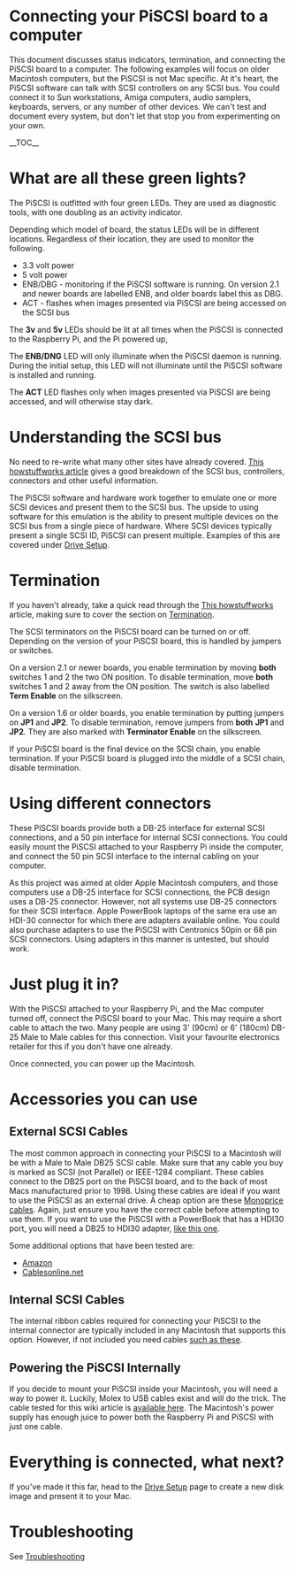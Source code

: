 = Connecting your PiSCSI board to a computer =

This document discusses status indicators, termination, and connecting the PiSCSI board to a computer. The following examples will focus on older Macintosh computers, but the PiSCSI is not Mac specific. At it's heart, the PiSCSI software can talk with SCSI controllers on any SCSI bus. You could connect it to Sun workstations, Amiga computers, audio samplers, keyboards, servers, or any number of other devices.  We can't test and document every system, but don't let that stop you from experimenting on your own.

__TOC__

= What are all these green lights? =

The PiSCSI is outfitted with four green LEDs. They are used as diagnostic tools, with one doubling as an activity indicator.

Depending which model of board, the status LEDs will be in different locations. Regardless of their location, they are used to monitor the following.
* 3.3 volt power
* 5 volt power
* ENB/DBG - monitoring if the PiSCSI software is running. On version 2.1 and newer boards are labelled ENB, and older boards label this as DBG.
* ACT - flashes when images presented via PiSCSI are being accessed on the SCSI bus

The '''3v''' and '''5v''' LEDs should be lit at all times when the PiSCSI is connected to the Raspberry Pi, and the Pi powered up, 

The '''ENB/DNG''' LED will only illuminate when the PiSCSI daemon is running.  During the initial setup, this LED will not illuminate until the PiSCSI software is installed and running.

The '''ACT''' LED flashes only when images presented via PiSCSI are being accessed, and will otherwise stay dark.

= Understanding the SCSI bus =

No need to re-write what many other sites have already covered. [https://computer.howstuffworks.com/scsi.htm This howstuffworks article] gives a good breakdown of the SCSI bus, controllers, connectors and other useful information. 

The PiSCSI software and hardware work together to emulate one or more SCSI devices and present them to the SCSI bus. The upside to using software for this emulation is the ability to present multiple devices on the SCSI bus from a single piece of hardware. Where SCSI devices typically present a single SCSI ID, PiSCSI can present multiple. Examples of this are covered under [[Drive Setup]].

= Termination =

If you haven't already, take a quick read through the [https://computer.howstuffworks.com/scsi.htm This howstuffworks] article, making sure to cover the section on [https://computer.howstuffworks.com/scsi.htm#pt4 Termination].

The SCSI terminators on the PiSCSI board can be turned on or off. Depending on the version of your PiSCSI board, this is handled by jumpers or switches. 

On a version 2.1 or newer boards, you enable termination by moving '''both''' switches 1 and 2 the two ON position. To disable termination, move '''both''' switches 1 and 2 away from the ON position. The switch is also labelled '''Term Enable''' on the silkscreen.

On a version 1.6 or older boards, you enable termination by putting jumpers on '''JP1''' and '''JP2'''. To disable termination, remove jumpers from '''both''' '''JP1''' and '''JP2'''. They are also marked with '''Terminator Enable''' on the silkscreen.

If your PiSCSI board is the final device on the SCSI chain, you enable termination. If your PiSCSI board is plugged into the middle of a SCSI chain, disable termination.

= Using different connectors =

These PiSCSI boards provide both a DB-25 interface for external SCSI connections, and a 50 pin interface for internal SCSI connections. You could easily mount the PiSCSI attached to your Raspberry Pi inside the computer, and connect the 50 pin SCSI interface to the internal cabling on your computer.

As this project was aimed at older Apple Macintosh computers, and those computers use a DB-25 interface for SCSI connections, the PCB design uses a DB-25 connector. However, not all systems use DB-25 connectors for their SCSI interface.  Apple PowerBook laptops of the same era use an HDI-30 connector for which there are adapters available online. You could also purchase adapters to use the PiSCSI with Centronics 50pin or 68 pin SCSI connectors. Using adapters in this manner is untested, but should work.

= Just plug it in? =

With the PiSCSI attached to your Raspberry Pi, and the Mac computer turned off, connect the PiSCSI board to your Mac.  This may require a short cable to attach the two. Many people are using 3' (90cm) or 6' (180cm) DB-25 Male to Male cables for this connection. Visit your favourite electronics retailer for this if you don't have one already.

Once connected, you can power up the Macintosh.

= Accessories you can use =

== External SCSI Cables ==
The most common approach in connecting your PiSCSI to a Macintosh will be with a Male to Male DB25 SCSI cable. Make sure that any cable you buy is marked as SCSI (not Parallel) or IEEE-1284 compliant. These cables connect to the DB25 port on the PiSCSI board, and to the back of most Macs manufactured prior to 1998. Using these cables are ideal if you want to use the PiSCSI as an external drive. A cheap option are these [https://www.amazon.com/Monoprice-3-Feet-Molded-Cable-101582/dp/B002HWNS58/ Monoprice cables]. Again, just ensure you have the correct cable before attempting to use them. If you want to use the PiSCSI with a PowerBook that has a HDI30 port, you will need a DB25 to HDI30 adapter, [https://www.monoprice.com/product?p_id=552 like this one].

Some additional options that have been tested are:

* [https://www.amazon.com/gp/product/B07JPDWNKY/ref=crt_ewc_title_srh_1?ie=UTF8&smid=A1SHTSJSJQA89P&th=1 Amazon]
* [https://www.ebay.com/itm/292770514237 Cablesonline.net]

== Internal SCSI Cables ==
The internal ribbon cables required for connecting your PiSCSI to the internal connector are typically included in any Macintosh that supports this option. However, if not included you need cables [https://www.amazon.com/PC-Accessories-Connectors-Inches-Internal/dp/B01EHB2YVK/ such as these].

== Powering the PiSCSI Internally ==
If you decide to mount your PiSCSI inside your Macintosh, you will need a way to power it. Luckily, Molex to USB cables exist and will do the trick. The cable tested for this wiki article is [https://www.amazon.com/CRJ-4-Pin-Female-Sleeved-Adapter/dp/B07FK7TJG1/ available here]. The Macintosh's power supply has enough juice to power both the Raspberry Pi and PiSCSI with just one cable.

= Everything is connected, what next? =

If you've made it this far, head to the [[Drive Setup]] page to create a new disk image and present it to your Mac.

= Troubleshooting =

See [[Troubleshooting]]